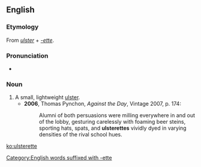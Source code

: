 ==English==

===Etymology===
From ''[[ulster]]'' + ''[[-ette]]''.

===Pronunciation===
* {{IPA|/ʌlstəˈɹɛt/|lang=en}}

===Noun===
{{en-noun}}

# A small, lightweight [[ulster]].
#* '''2006''', Thomas Pynchon, ''Against the Day'', Vintage 2007, p. 174:
#*: Alumni of both persuasions were milling everywhere in and out of the lobby, gesturing carelessly with foaming beer steins, sporting hats, spats, and '''ulsterettes''' vividly dyed in varying densities of the rival school hues.

[[ko:ulsterette]]
[[Category:English words suffixed with -ette]]